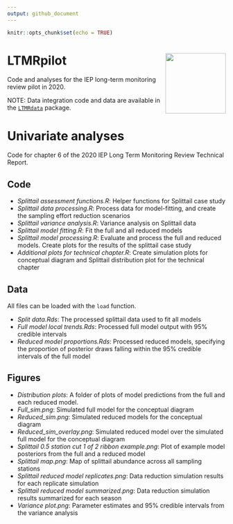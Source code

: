 ```yaml
---
output: github_document
---
```


```r
knitr::opts_chunk$set(echo = TRUE)
```

# LTMRpilot <img src='logo.jpg' align="right" height="139" />

Code and analyses for the IEP long-term monitoring review pilot in 2020. 

NOTE: Data integration code and data are available in the [`LTMRdata`](https://github.com/sbashevkin/LTMRdata) package.

# Univariate analyses

Code for chapter 6 of the 2020 IEP Long Term Monitoring Review Technical Report. 

## Code

- *Splittail assessment functions.R*: Helper functions for Splittail case study
- *Splittail data processing.R*: Process data for model-fitting, and create the sampling effort reduction scenarios
- *Splittail variance analysis.R*: Variance analysis on Splittail data
- *Splittail model fitting.R*: Fit the full and all reduced models
- *Splittail model processing.R*: Evaluate and process the full and reduced models. Create plots for the results of the splittail case study
- *Additional plots for technical chapter.R*: Create simulation plots for conceptual diagram and Splittail distribution plot for the technical chapter

## Data

All files can be loaded with the `load` function. 

- *Split data.Rds*: The processed splittail data used to fit all models
- *Full model local trends.Rds*: Processed full model output with 95% credible intervals
- *Reduced model proportions.Rds*: Processed reduced models, specifying the proportion of posterior draws falling within the 95% credible intervals of the full model

## Figures

- *Distribution plots*: A folder of plots of model predictions from the full and each reduced model.
- *Full_sim.png*: Simulated full model for the conceptual diagram
- *Reduced_sim.png*: Simulated reduced models for the conceptual diagram
- *Reduced_sim_overlay.png*: Simulated reduced model over the simulated full model for the conceptual diagram
- *Splittail 0.5 station cut 1 of 2 ribbon example.png*: Plot of example model posteriors from the full and a reduced model
- *Splittail map.png*: Map of splittail abundance across all sampling stations
- *Splittail reduced model replicates.png*: Data reduction simulation results for each replicate simulation
- *Splittail reduced model summarized.png*: Data reduction simulation results summarized for each season
- *Variance plot.png*: Parameter estimates and 95% credible intervals from the variance analysis